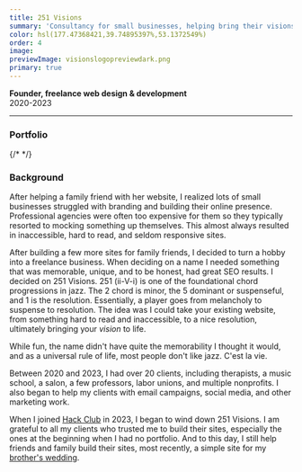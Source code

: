 ```yaml
---
title: 251 Visions
summary: 'Consultancy for small businesses, helping bring their visions to life with web design and copywriting.'
color: hsl(177.47368421,39.74895397%,53.1372549%)
order: 4
image:
previewImage: visionslogopreviewdark.png
primary: true
---
```


**Founder, freelance web design & development**\
2020-2023

---

### Portfolio

<div className="grid gap-6 md:grid-cols-2">
  <RichLink
    title="Campus Climate Network"
    subtitle="Climate justice nonprofit"
    link="https://campusclimatenetwork.org"
    image="/links/ccn.jpg"
  />
  <RichLink
    title="CLAWS"
    subtitle="Progressive labor coalition"
    link="https://www.nyuclaws.org/"
    image="/links/claws.jpg"
  />
  {/* <RichLink
    title="Critical Racial Anti Colonial Study Co-Lab"
    link="https://www.cracs.nyu.edu/"
    image="/links/cracs.jpg"
  /> */}
  <RichLink
    title="Kendall Maddox"
    subtitle="Actress portfolio"
    link="https://kendallmaddox.com"
    image="/links/kendallmaddox.jpg"
  />
  <RichLink
    title="Katie Simmons"
    subtitle="Photographer portfolio"
    link="https://katiesphotos.com/"
    image="/links/katiesimmons.jpg"
  />
</div>

### Background

After helping a family friend with her website, I realized lots of small businesses struggled with branding and building their online presence. Professional agencies were often too expensive for them so they typically resorted to mocking something up themselves. This almost always resulted in inaccessible, hard to read, and seldom responsive sites.

After building a few more sites for family friends, I decided to turn a hobby into a freelance business. When deciding on a name I needed something that was memorable, unique, and to be honest, had great SEO results. I decided on 251 Visions. 251 (ii-V-i) is one of the foundational chord progressions in jazz. The 2 chord is minor, the 5 dominant or suspenseful, and 1 is the resolution. Essentially, a player goes from melancholy to suspense to resolution. The idea was I could take your existing website, from something hard to read and inaccessible, to a nice resolution, ultimately bringing your _vision_ to life.

While fun, the name didn't have quite the memorability I thought it would, and as a universal rule of life, most people don't like jazz. C'est la vie.

Between 2020 and 2023, I had over 20 clients, including therapists, a music school, a salon, a few professors, labor unions, and multiple nonprofits. I also began to help my clients with email campaigns, social media, and other marketing work.

When I joined [Hack Club](/portfolio/hackclub) in 2023, I began to wind down 251 Visions. I am grateful to all my clients who trusted me to build their sites, especially the ones at the beginning when I had no portfolio. And to this day, I still help friends and family build their sites, most recently, a simple site for my [brother's wedding](https://www.ianandjohanna.com).
